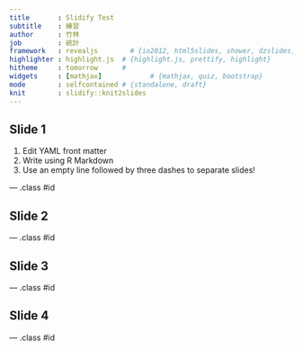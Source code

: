 ```yaml
---
title       : Slidify Test
subtitle    : 練習
author      : 竹林
job         : 統計
framework   : revealjs        # {io2012, html5slides, shower, dzslides, ...}
highlighter : highlight.js  # {highlight.js, prettify, highlight}
hitheme     : tomorrow      # 
widgets     : [mathjax]            # {mathjax, quiz, bootstrap}
mode        : selfcontained # {standalone, draft}
knit        : slidify::knit2slides
---
```


## Slide 1

1. Edit YAML front matter
2. Write using R Markdown
3. Use an empty line followed by three dashes to separate slides!

--- .class #id 

## Slide 2


--- .class #id 

## Slide 3

--- .class #id 

## Slide 4

--- .class #id 
